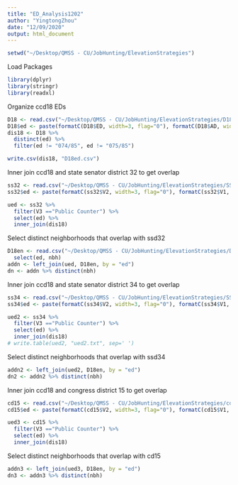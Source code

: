 ---
title: "ED_Analysis1202"
author: "YingtongZhou"
date: "12/09/2020"
output: html_document
---

```{r setup, include=FALSE}
setwd("~/Desktop/QMSS - CU/JobHunting/ElevationStrategies")
```

Load Packages
```{r}
library(dplyr)
library(stringr)
library(readxl)
```


Organize ccd18 EDs
```{r}
D18 <- read.csv("~/Desktop/QMSS - CU/JobHunting/ElevationStrategies/D18.csv")
D18$ed <- paste(formatC(D18$ED, width=3, flag="0"), formatC(D18$AD, width=2, flag="0"), sep="/")
dis18 <- D18 %>% 
  distinct(ed) %>% 
  filter(ed != "074/85", ed != "075/85")

write.csv(dis18, "D18ed.csv")
```


Inner join ccd18 and state senator district 32 to get overlap
```{r}
ss32 <- read.csv("~/Desktop/QMSS - CU/JobHunting/ElevationStrategies/SS2032.csv", header = FALSE)
ss32$ed <- paste(formatC(ss32$V2, width=3, flag="0"), formatC(ss32$V1, width=2, flag="0"), sep="/")

ued <- ss32 %>% 
  filter(V3 =="Public Counter") %>% 
  select(ed) %>% 
  inner_join(dis18)
```

Select distinct neighborhoods that overlap with ssd32
```{r}
D18en <- read.csv("~/Desktop/QMSS - CU/JobHunting/ElevationStrategies/D18ed.csv") %>% 
  select(ed, nbh)
addn <- left_join(ued, D18en, by = "ed")
dn <- addn %>% distinct(nbh)
```


Inner join ccd18 and state senator district 34 to get overlap
```{r}
ss34 <- read.csv("~/Desktop/QMSS - CU/JobHunting/ElevationStrategies/SS2034.csv", header = FALSE)
ss34$ed <- paste(formatC(ss34$V2, width=3, flag="0"), formatC(ss34$V1, width=2, flag="0"), sep="/")

ued2 <- ss34 %>% 
  filter(V3 =="Public Counter") %>% 
  select(ed) %>% 
  inner_join(dis18)
# write.table(ued2, "ued2.txt", sep=' ')
```

Select distinct neighborhoods that overlap with ssd34
```{r}
addn2 <- left_join(ued2, D18en, by = "ed")
dn2 <- addn2 %>% distinct(nbh)
```


Inner join ccd18 and congress district 15 to get overlap
```{r}
cd15 <- read.csv("~/Desktop/QMSS - CU/JobHunting/ElevationStrategies/cd2015.csv", header = FALSE)
cd15$ed <- paste(formatC(cd15$V2, width=3, flag="0"), formatC(cd15$V1, width=2, flag="0"), sep="/")

ued3 <- cd15 %>% 
  filter(V3 =="Public Counter") %>% 
  select(ed) %>% 
  inner_join(dis18)
```

Select distinct neighborhoods that overlap with cd15
```{r}
addn3 <- left_join(ued3, D18en, by = "ed")
dn3 <- addn3 %>% distinct(nbh)
```
